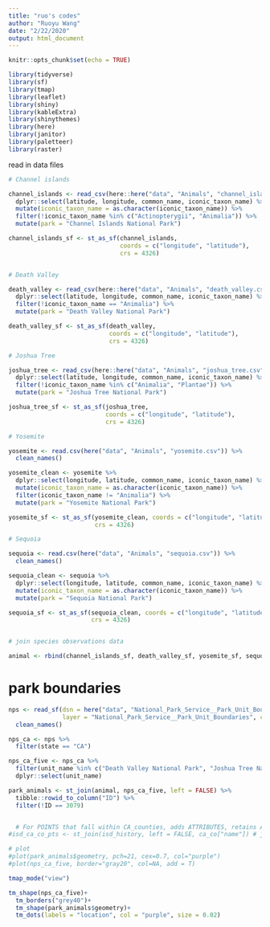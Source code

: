 ```yaml
---
title: "ruo's codes"
author: "Ruoyu Wang"
date: "2/22/2020"
output: html_document
---
```


```r
knitr::opts_chunk$set(echo = TRUE)

library(tidyverse)
library(sf)
library(tmap)
library(leaflet)
library(shiny)
library(kableExtra)
library(shinythemes)
library(here)
library(janitor)
library(paletteer)
library(raster)

```

read in data files

```r
# Channel islands

channel_islands <- read_csv(here::here("data", "Animals", "channel_islands.csv")) %>% 
  dplyr::select(latitude, longitude, common_name, iconic_taxon_name) %>% 
  mutate(iconic_taxon_name = as.character(iconic_taxon_name)) %>% 
  filter(!iconic_taxon_name %in% c("Actinopterygii", "Animalia")) %>% 
  mutate(park = "Channel Islands National Park")

channel_islands_sf <- st_as_sf(channel_islands, 
                               coords = c("longitude", "latitude"), 
                               crs = 4326)


# Death Valley

death_valley <- read_csv(here::here("data", "Animals", "death_valley.csv")) %>% 
  dplyr::select(latitude, longitude, common_name, iconic_taxon_name) %>% 
  filter(!iconic_taxon_name == "Animalia") %>% 
  mutate(park = "Death Valley National Park")

death_valley_sf <- st_as_sf(death_valley,
                            coords = c("longitude", "latitude"),
                            crs = 4326)

# Joshua Tree

joshua_tree <- read_csv(here::here("data", "Animals", "joshua_tree.csv")) %>% 
  dplyr::select(latitude, longitude, common_name, iconic_taxon_name) %>% 
  filter(!iconic_taxon_name %in% c("Animalia", "Plantae")) %>% 
  mutate(park = "Joshua Tree National Park")

joshua_tree_sf <- st_as_sf(joshua_tree,
                           coords = c("longitude", "latitude"),
                           crs = 4326)
```


```r
# Yosemite

yosemite <- read.csv(here("data", "Animals", "yosemite.csv")) %>% 
  clean_names()

yosemite_clean <- yosemite %>% 
  dplyr::select(longitude, latitude, common_name, iconic_taxon_name) %>% 
  mutate(iconic_taxon_name = as.character(iconic_taxon_name)) %>% 
  filter(iconic_taxon_name != "Animalia") %>% 
  mutate(park = "Yosemite National Park")

yosemite_sf <- st_as_sf(yosemite_clean, coords = c("longitude", "latitude"),
                        crs = 4326)

# Sequoia

sequoia <- read.csv(here("data", "Animals", "sequoia.csv")) %>% 
  clean_names()

sequoia_clean <- sequoia %>% 
  dplyr::select(longitude, latitude, common_name, iconic_taxon_name) %>% 
  mutate(iconic_taxon_name = as.character(iconic_taxon_name)) %>% 
  mutate(park = "Sequoia National Park")

sequoia_sf <- st_as_sf(sequoia_clean, coords = c("longitude", "latitude"),
                       crs = 4326)


# join species observations data

animal <- rbind(channel_islands_sf, death_valley_sf, yosemite_sf, sequoia_sf, joshua_tree_sf)
```


# park boundaries
```r
nps <- read_sf(dsn = here("data", "National_Park_Service__Park_Unit_Boundaries"), 
               layer = "National_Park_Service__Park_Unit_Boundaries", crs = 4326) %>% 
  clean_names()

nps_ca <- nps %>% 
  filter(state == "CA")

nps_ca_five <- nps_ca %>% 
  filter(unit_name %in% c("Death Valley National Park", "Joshua Tree National Park", "Yosemite National Park", "Channel Islands National Park", "Sequoia National Park")) %>% 
  dplyr::select(unit_name)
```

```r
park_animals <- st_join(animal, nps_ca_five, left = FALSE) %>% 
  tibble::rowid_to_column("ID") %>% 
  filter(!ID == 3079)


  # For POINTS that fall within CA_counties, adds ATTRIBUTES, retains ALL pts if left=TRUE, otherwise uses inner_join
#isd_ca_co_pts <- st_join(isd_history, left = FALSE, ca_co["name"]) # join points

# plot
#plot(park_animals$geometry, pch=21, cex=0.7, col="purple")
#plot(nps_ca_five, border="gray20", col=NA, add = T)

```

```r
tmap_mode("view")

tm_shape(nps_ca_five)+
  tm_borders("grey40")+
  tm_shape(park_animals$geometry)+
  tm_dots(labels = "location", col = "purple", size = 0.02)
```


